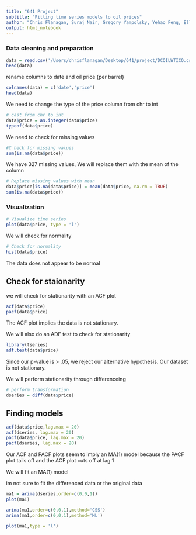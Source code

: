 ```yaml
---
title: "641 Project"
subtitle: "Fitting time series models to oil prices"
author: "Chris Flanagan, Suraj Nair, Gregory Yampolsky, Yehao Feng, Elliot Frost"
output: html_notebook
---
```



### Data cleaning and preparation

```r
data = read.csv('/Users/chrisflanagan/Desktop/641/project/DCOILWTICO.csv')
head(data)
```

rename columns to date and oil price (per barrel)

```r
colnames(data) = c('date','price')
head(data)
```

We need to change the type of the price column from chr to int
```r
# cast from chr to int 
data$price = as.integer(data$price)
typeof(data$price)
```

We need to check for missing values
```r
#C heck for missing values
sum(is.na(data$price))
```

We have 327 missing values, We will replace them with the mean of the column
```r
# Replace missing values with mean
data$price[is.na(data$price)] = mean(data$price, na.rm = TRUE) 
sum(is.na(data$price))
```

### Visualization
```r
# Visualize time series
plot(data$price, type = 'l')
```


We will check for normality
```r
# Check for normality
hist(data$price)
```

The data does not appear to be normal

## Check for staionarity


we will check for stationarity with an ACF plot
```r
acf(data$price)
pacf(data$price)
```

The ACF plot implies the data is not stationary.

We will also do an ADF test to check for stationarity
```r
library(tseries)
adf.test(data$price)
```

Since our p-value is > .05, we reject our alternative hypothesis. Our dataset is not stationary.

We will perform stationarity through differenceing
```r
# perform transformation
dseries = diff(data$price)
```

## Finding models

```r
acf(data$price,lag.max = 20)
acf(dseries, lag.max = 20)
pacf(data$price, lag.max = 20)
pacf(dseries, lag.max = 20)
```

Our ACF and PACF plots seem to imply an MA(1) model because the PACF plot tails off and the ACF plot cuts off at lag 1

We will fit an MA(1) model

im not sure to fit the differenced data or the original data
```r
ma1 = arima(dseries,order=c(0,0,1))
plot(ma1)
```

```r
arima(ma1,order=c(0,0,1),method='CSS')
arima(ma1,order=c(0,0,1),method='ML')
```
```r
plot(ma1,type = 'l')
```



